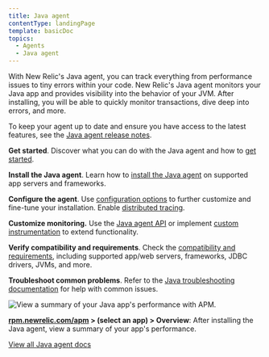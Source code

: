 ```yaml
---
title: Java agent
contentType: landingPage
template: basicDoc
topics:
  - Agents
  - Java agent
---
```


With New Relic's Java agent, you can track everything from performance issues to tiny errors within your code. New Relic's Java agent monitors your Java app and provides visibility into the behavior of your JVM. After installing, you will be able to quickly monitor transactions, dive deep into errors, and more.

To keep your agent up to date and ensure you have access to the latest features, see the [Java agent release notes](/docs/release-notes/agent-release-notes/java-release-notes).

<Icon
  name="terminal"
  size="2em"
/>

**Get started**. Discover what you can do with the Java agent and how to [get started](/docs/agents/java-agent/getting-started/introduction-new-relic-java).

<Icon
  name="list"
  size="2em"
/>

**Install the Java agent**. Learn how to [install the Java agent](/docs/agents/java-agent/installation/install-java-agent) on supported app servers and frameworks.

<Icon
  name="settings"
  size="2em"
/>

**Configure the agent**. Use [configuration options](/docs/agents/java-agent/configuration/java-agent-configuration-config-file) to further customize and fine-tune your installation. Enable [distributed tracing](/docs/apm/distributed-tracing/getting-started/introduction-distributed-tracing).

<Icon
  name="tool"
  size="2em"
/>

**Customize monitoring.** Use the [Java agent API](/docs/agents/java-agent/custom-instrumentation/java-agent-api) or implement [custom instrumentation](/docs/agents/java-agent/custom-instrumentation/java-custom-instrumentation) to extend functionality.

<Icon
  name="database"
  size="2em"
/>

**Verify compatibility and requirements**. Check the [compatibility and requirements](/docs/agents/java-agent/getting-started/compatibility-requirements-java-agent), including supported app/web servers, frameworks, JDBC drivers, JVMs, and more.

<Icon
  name="life-buoy"
  size="2em"
/>

**Troubleshoot common problems**. Refer to the [Java troubleshooting documentation](/docs/agents/java-agent/troubleshooting) for help with common issues.

![View a summary of your Java app's performance with APM.](./images/Java_agent_landing_image.png "Java_agent_landing_image.png")

**[rpm.newrelic.com/apm](https://rpm.newrelic.com/apm) > (select an app) > Overview**: After installing the Java agent, view a summary of your app's performance.

[View all Java agent docs](/docs/agents/java-agent?toc=true)
